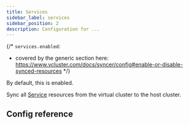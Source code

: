 ```yaml
---
title: Services
sidebar_label: services
sidebar_position: 2
description: Configuration for ...
---
```



{/*
`services.enabled`:
- covered by the generic section here: https://www.vcluster.com/docs/syncer/config#enable-or-disable-synced-resources
*/}

By default, this is enabled. 

Sync all [Service](https://kubernetes.io/docs/concepts/services-networking/service/) resources from the virtual cluster to the host cluster. 


## Config reference

<Services/>